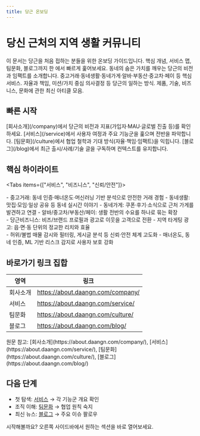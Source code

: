 ```yaml
---
title: 당근 온보딩
---
```


# 당신 근처의 지역 생활 커뮤니티

<Callout emoji="🥕">
  이 문서는 당근을 처음 접하는 분들을 위한 온보딩 가이드입니다. 핵심 개념,
  서비스 맵, 팀문화, 블로그까지 한 에서 빠르게 훑어보세요.
</Callout>

<Cards num={4}>
  <Cards.Card href="/company" icon="🏢" title="회사소개">
    동네의 숨은 가치를 깨우는 당근의 비전과 임팩트를 소개합니다.
  </Cards.Card>
  <Cards.Card href="/service" icon="🧭" title="서비스">
    중고거래·동네생활·동네가게·알바·부동산·중고차·페이 등 핵심 서비스.
  </Cards.Card>
  <Cards.Card href="/culture" icon="🤝" title="팀문화">
    자율과 책임, 미션/가치 중심 의사결정 등 당근의 일하는 방식.
  </Cards.Card>
  <Cards.Card href="/blog" icon="📰" title="블로그">
    제품, 기술, 비즈니스, 문화에 관한 최신 아티클 모음.
  </Cards.Card>
</Cards>

## 빠른 시작

<Steps>
  <Steps.Step title="큰 그림 이해하기">
    [회사소개](/company)에서 당근의 비전과 지표(가입자·MAU·글로벌 진출 등)를
    확인하세요.
  </Steps.Step>
  <Steps.Step title="서비스 맵 따라가기">
    [서비스](/service)에서 사용자 여정과 주요 기능군을 훑으며 전반을 파악합니다.
  </Steps.Step>
  <Steps.Step title="팀문화와 함께 일하길 준비">
    [팀문화](/culture)에서 협업 철학과 기대 방식(자율·책임·임팩트)을 익힙니다.
  </Steps.Step>
  <Steps.Step title="최신 소식 팔로우">
    [블로그](/blog)에서 최근 출시/사례/기술 글을 구독하며 컨텍스트를 유지합니다.
  </Steps.Step>
</Steps>

## 핵심 하이라이트

<Tabs items={["서비스", "비즈니스", "신뢰/안전"]}>
  <div>
    - 중고거래: 동네 인증·매너온도·머신러닝 기반 분석으로 안전한 거래 경험 -
    동네생활: 맛집·모임·일상 공유 등 동네 실시간 이야기 - 동네가게:
    쿠폰·후기·소식으로 근처 가게를 발견하고 연결 - 알바/중고차/부동산/페이: 생활
    전반의 수요를 하나로 묶는 확장
  </div>
  <div>
    - 당근비즈니스: 비즈/브랜드 프로필과 광고로 이웃을 고객으로 전환 - 지역
    타게팅 광고: 읍·면·동 단위의 정교한 리치와 효율
  </div>
  <div>
    - 허위/불법 매물 감시와 필터링, 게시글 분석 등 신뢰·안전 체계 고도화 -
    매너온도, 동네 인증, ML 기반 리스크 감지로 사용자 보호 강화
  </div>
</Tabs>

## 바로가기 링크 집합

| 영역     | 링크                              |
| -------- | --------------------------------- |
| 회사소개 | https://about.daangn.com/company/ |
| 서비스   | https://about.daangn.com/service/ |
| 팀문화   | https://about.daangn.com/culture/ |
| 블로그   | https://about.daangn.com/blog/    |

<Callout type="info" emoji="🔗">
  원문 참고: [회사소개](https://about.daangn.com/company/),
  [서비스](https://about.daangn.com/service/),
  [팀문화](https://about.daangn.com/culture/),
  [블로그](https://about.daangn.com/blog/)
</Callout>

## 다음 단계

- 첫 탐색: [서비스](/service) → 각 기능군 개요 확인
- 조직 이해: [팀문화](/culture) → 협업 원칙 숙지
- 최신 뉴스: [블로그](/blog) → 주요 이슈 팔로우

<Callout type="success" emoji="🚀">
  시작해볼까요? 오른쪽 사이드바에서 원하는 섹션을 바로 열어보세요.
</Callout>
